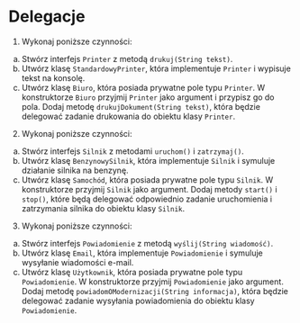 # Delegacje

1.  Wykonaj poniższe czynności:

a.  Stwórz interfejs `Printer` z metodą `drukuj(String tekst)`.
b.  Utwórz klasę `StandardowyPrinter`, która implementuje `Printer` i wypisuje tekst na konsolę.
c.  Utwórz klasę `Biuro`, która posiada prywatne pole typu `Printer`. W konstruktorze `Biuro` przyjmij `Printer` jako argument i przypisz go do pola. Dodaj metodę `drukujDokument(String tekst)`, która będzie delegować zadanie drukowania do obiektu klasy `Printer`.


2. Wykonaj poniższe czynności:

a. Stwórz interfejs `Silnik` z metodami `uruchom()` i `zatrzymaj()`.
b. Utwórz klasę `BenzynowySilnik`, która implementuje `Silnik` i symuluje działanie silnika na benzynę.
c. Utwórz klasę `Samochód`, która posiada prywatne pole typu `Silnik`. W konstruktorze przyjmij `Silnik` jako argument. Dodaj metody `start()` i `stop()`, które będą delegować odpowiednio zadanie uruchomienia i zatrzymania silnika do obiektu klasy `Silnik`.

3. Wykonaj poniższe czynności:

a. Stwórz interfejs `Powiadomienie` z metodą `wyślij(String wiadomość)`.
b. Utwórz klasę `Email`, która implementuje `Powiadomienie` i symuluje wysyłanie wiadomości e-mail.
c. Utwórz klasę `Użytkownik`, która posiada prywatne pole typu `Powiadomienie`. W konstruktorze przyjmij `Powiadomienie` jako argument. Dodaj metodę `powiadomOModernizacji(String informacja)`, która będzie delegować zadanie wysyłania powiadomienia do obiektu klasy `Powiadomienie`.
